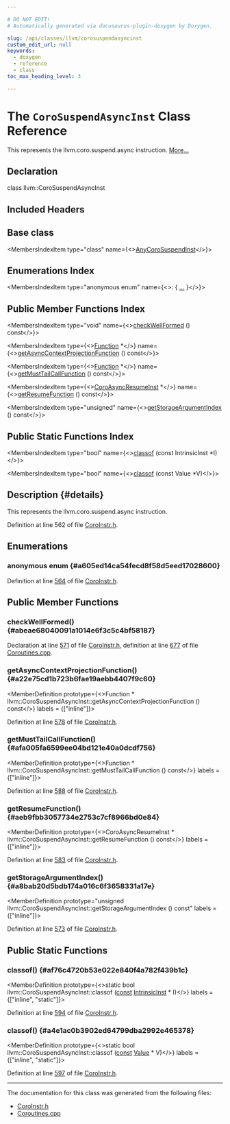 ```yaml
---

# DO NOT EDIT!
# Automatically generated via docusaurus-plugin-doxygen by Doxygen.

slug: /api/classes/llvm/corosuspendasyncinst
custom_edit_url: null
keywords:
  - doxygen
  - reference
  - class
toc_max_heading_level: 3

---
```





# The `CoroSuspendAsyncInst` Class Reference

<DoxygenPage pluginConfig={pluginConfig}>

This represents the llvm.coro.suspend.async instruction. <a href="#details">More...</a>

## Declaration

<CodeBlock>class llvm::CoroSuspendAsyncInst</CodeBlock>

## Included Headers

<IncludesList>
<IncludesListItem
  filePath="llvm/Transforms/Coroutines/CoroInstr.h"
  permalink="/docs/api/files/include/include/llvm/include/llvm/transforms/include/llvm/transforms/coroutines/coroinstr-h"
  isLocal="true" />
</IncludesList>

## Base class

<MembersIndex>

<MembersIndexItem
  type="class"
  name={<><a href="/docs/api/classes/llvm/anycorosuspendinst">AnyCoroSuspendInst</a></>}>
</MembersIndexItem>

</MembersIndex>

## Enumerations Index

<MembersIndex>

<MembersIndexItem
  type="anonymous enum"
  name={<>:  &#123; <a href="#a605ed14ca54fecd8f58d5eed17028600">...</a> &#125;</>}>
</MembersIndexItem>

</MembersIndex>

## Public Member Functions Index

<MembersIndex>

<MembersIndexItem
  type="void"
  name={<><a href="#abeae68040091a1014e6f3c5c4bf58187">checkWellFormed</a> () const</>}>
</MembersIndexItem>

<MembersIndexItem
  type={<><a href="/docs/api/classes/llvm/function">Function</a> &#42;</>}
  name={<><a href="#a22e75cd1b723b6fae19aebb4407f9c60">getAsyncContextProjectionFunction</a> () const</>}>
</MembersIndexItem>

<MembersIndexItem
  type={<><a href="/docs/api/classes/llvm/function">Function</a> &#42;</>}
  name={<><a href="#afa005fa6599ee04bd121e40a0dcdf756">getMustTailCallFunction</a> () const</>}>
</MembersIndexItem>

<MembersIndexItem
  type={<><a href="/docs/api/classes/llvm/coroasyncresumeinst">CoroAsyncResumeInst</a> &#42;</>}
  name={<><a href="#aeb9fbb3057734e2753c7cf8966bd0e84">getResumeFunction</a> () const</>}>
</MembersIndexItem>

<MembersIndexItem
  type="unsigned"
  name={<><a href="#a8bab20d5bdb174a016c6f3658331a17e">getStorageArgumentIndex</a> () const</>}>
</MembersIndexItem>

</MembersIndex>

## Public Static Functions Index

<MembersIndex>

<MembersIndexItem
  type="bool"
  name={<><a href="#af76c4720b53e022e840f4a782f439b1c">classof</a> (const IntrinsicInst &#42;I)</>}>
</MembersIndexItem>

<MembersIndexItem
  type="bool"
  name={<><a href="#a4e1ac0b3902ed64799dba2992e465378">classof</a> (const Value &#42;V)</>}>
</MembersIndexItem>

</MembersIndex>

## Description {#details}

This represents the llvm.coro.suspend.async instruction.

Definition at line 562 of file <a href="/docs/api/files/include/include/llvm/include/llvm/transforms/include/llvm/transforms/coroutines/coroinstr-h">CoroInstr.h</a>.

<SectionDefinition>

## Enumerations

### anonymous enum  {#a605ed14ca54fecd8f58d5eed17028600}

<MemberDefinition
  prototype="anonymous enum ">

<EnumerationList title="Enumeration values">

<Link id="a605ed14ca54fecd8f58d5eed17028600a71208c74717c70dcfc49ed04532de995" />
<EnumerationListItem name="StorageArgNoArg">

</EnumerationListItem>

<Link id="a605ed14ca54fecd8f58d5eed17028600a849e006178975accfd029d2d39b1deb1" />
<EnumerationListItem name="ResumeFunctionArg">

</EnumerationListItem>

<Link id="a605ed14ca54fecd8f58d5eed17028600ae4dd4ea6d811eeccdf0b77cefd025e40" />
<EnumerationListItem name="AsyncContextProjectionArg">

</EnumerationListItem>

<Link id="a605ed14ca54fecd8f58d5eed17028600adea642c56a7c4aa607d2901d060b240c" />
<EnumerationListItem name="MustTailCallFuncArg">

</EnumerationListItem>

</EnumerationList>

Definition at line <a href="/docs/api/files/include/include/llvm/include/llvm/transforms/include/llvm/transforms/coroutines/coroinstr-h/#l00564">564</a> of file <a href="/docs/api/files/include/include/llvm/include/llvm/transforms/include/llvm/transforms/coroutines/coroinstr-h">CoroInstr.h</a>.
</MemberDefinition>

</SectionDefinition>

<SectionDefinition>

## Public Member Functions

### checkWellFormed() {#abeae68040091a1014e6f3c5c4bf58187}

<MemberDefinition
  prototype="void CoroSuspendAsyncInst::checkWellFormed () const">

Declaration at line <a href="/docs/api/files/include/include/llvm/include/llvm/transforms/include/llvm/transforms/coroutines/coroinstr-h/#l00571">571</a> of file <a href="/docs/api/files/include/include/llvm/include/llvm/transforms/include/llvm/transforms/coroutines/coroinstr-h">CoroInstr.h</a>, definition at line <a href="/docs/api/files/lib/lib/transforms/lib/transforms/coroutines/coroutines-cpp/#l00677">677</a> of file <a href="/docs/api/files/lib/lib/transforms/lib/transforms/coroutines/coroutines-cpp">Coroutines.cpp</a>.
</MemberDefinition>

### getAsyncContextProjectionFunction() {#a22e75cd1b723b6fae19aebb4407f9c60}

<MemberDefinition
  prototype={<>Function &#42; llvm::CoroSuspendAsyncInst::getAsyncContextProjectionFunction () const</>}
  labels = {["inline"]}>

Definition at line <a href="/docs/api/files/include/include/llvm/include/llvm/transforms/include/llvm/transforms/coroutines/coroinstr-h/#l00578">578</a> of file <a href="/docs/api/files/include/include/llvm/include/llvm/transforms/include/llvm/transforms/coroutines/coroinstr-h">CoroInstr.h</a>.
</MemberDefinition>

### getMustTailCallFunction() {#afa005fa6599ee04bd121e40a0dcdf756}

<MemberDefinition
  prototype={<>Function &#42; llvm::CoroSuspendAsyncInst::getMustTailCallFunction () const</>}
  labels = {["inline"]}>

Definition at line <a href="/docs/api/files/include/include/llvm/include/llvm/transforms/include/llvm/transforms/coroutines/coroinstr-h/#l00588">588</a> of file <a href="/docs/api/files/include/include/llvm/include/llvm/transforms/include/llvm/transforms/coroutines/coroinstr-h">CoroInstr.h</a>.
</MemberDefinition>

### getResumeFunction() {#aeb9fbb3057734e2753c7cf8966bd0e84}

<MemberDefinition
  prototype={<>CoroAsyncResumeInst &#42; llvm::CoroSuspendAsyncInst::getResumeFunction () const</>}
  labels = {["inline"]}>

Definition at line <a href="/docs/api/files/include/include/llvm/include/llvm/transforms/include/llvm/transforms/coroutines/coroinstr-h/#l00583">583</a> of file <a href="/docs/api/files/include/include/llvm/include/llvm/transforms/include/llvm/transforms/coroutines/coroinstr-h">CoroInstr.h</a>.
</MemberDefinition>

### getStorageArgumentIndex() {#a8bab20d5bdb174a016c6f3658331a17e}

<MemberDefinition
  prototype="unsigned llvm::CoroSuspendAsyncInst::getStorageArgumentIndex () const"
  labels = {["inline"]}>

Definition at line <a href="/docs/api/files/include/include/llvm/include/llvm/transforms/include/llvm/transforms/coroutines/coroinstr-h/#l00573">573</a> of file <a href="/docs/api/files/include/include/llvm/include/llvm/transforms/include/llvm/transforms/coroutines/coroinstr-h">CoroInstr.h</a>.
</MemberDefinition>

</SectionDefinition>

<SectionDefinition>

## Public Static Functions

### classof() {#af76c4720b53e022e840f4a782f439b1c}

<MemberDefinition
  prototype={<>static bool llvm::CoroSuspendAsyncInst::classof (<a href="/docs/api/files/lib/lib/target/lib/target/aarch64/aarch64promoteconstant-cpp/#a90f8350fecae261c25be85d38b451bff">const</a> <a href="/docs/api/classes/llvm/intrinsicinst">IntrinsicInst</a> &#42; I)</>}
  labels = {["inline", "static"]}>

Definition at line <a href="/docs/api/files/include/include/llvm/include/llvm/transforms/include/llvm/transforms/coroutines/coroinstr-h/#l00594">594</a> of file <a href="/docs/api/files/include/include/llvm/include/llvm/transforms/include/llvm/transforms/coroutines/coroinstr-h">CoroInstr.h</a>.
</MemberDefinition>

### classof() {#a4e1ac0b3902ed64799dba2992e465378}

<MemberDefinition
  prototype={<>static bool llvm::CoroSuspendAsyncInst::classof (<a href="/docs/api/files/lib/lib/target/lib/target/aarch64/aarch64promoteconstant-cpp/#a90f8350fecae261c25be85d38b451bff">const</a> <a href="/docs/api/classes/llvm/value">Value</a> &#42; V)</>}
  labels = {["inline", "static"]}>

Definition at line <a href="/docs/api/files/include/include/llvm/include/llvm/transforms/include/llvm/transforms/coroutines/coroinstr-h/#l00597">597</a> of file <a href="/docs/api/files/include/include/llvm/include/llvm/transforms/include/llvm/transforms/coroutines/coroinstr-h">CoroInstr.h</a>.
</MemberDefinition>

</SectionDefinition>

<hr/>

The documentation for this class was generated from the following files:

<ul>
<li><a href="/docs/api/files/include/include/llvm/include/llvm/transforms/include/llvm/transforms/coroutines/coroinstr-h">CoroInstr.h</a></li>
<li><a href="/docs/api/files/lib/lib/transforms/lib/transforms/coroutines/coroutines-cpp">Coroutines.cpp</a></li>
</ul>

</DoxygenPage>
